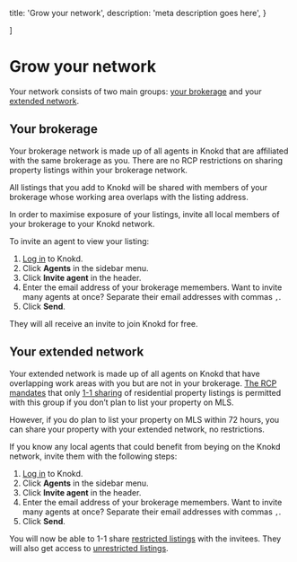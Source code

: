 
  title: 'Grow your network',
  description:
    'meta description goes here',
}

]

<HeroPattern />

# Grow your network

Your network consists of two main groups: [your brokerage](#your-brokerage) and your [extended network](#your-extended-network). 

## Your brokerage

Your brokerage network is made up of all agents in Knokd that are affiliated with the same brokerage as you. There are no RCP restrictions on sharing property listings within your brokerage network.

All listings that you add to Knokd will be shared with members of your brokerage whose working area overlaps with the listing address.

In order to maximise exposure of your listings, invite all local members of your brokerage to your Knokd network.

To invite an agent to view your listing:

1. <a href="https://app.knokd.ca/login" target="_blank">Log in</a> to Knokd.
2. Click **Agents** in the sidebar menu.
3. Click **Invite agent** in the header.
4. Enter the email address of your brokerage memembers.
  <Note>Want to invite many agents at once? Separate their email addresses with commas `,`.</Note>
5. Click **Send**.

They will all receive an invite to join Knokd for free.

## Your extended network

Your extended network is made up of all agents on Knokd that have overlapping work areas with you but are not in your brokerage. [The RCP mandates](/realtor-cooperation-policy/what-is-the-rcp) that only [1-1 sharing](/listings/1-1-sharing) of residential property listings is permitted with this group if you don’t plan to list your property on MLS.

However, if you do plan to list your property on MLS within 72 hours, you can share your property with your extended network, no restrictions.

If you know any local agents that could benefit from beying on the Knokd network, invite them with the following steps:

1. <a href="https://app.knokd.ca/login" target="_blank">Log in</a> to Knokd.
2. Click **Agents** in the sidebar menu.
3. Click **Invite agent** in the header.
4. Enter the email address of your brokerage memembers.
  <Note>Want to invite many agents at once? Separate their email addresses with commas `,`.</Note>
5. Click **Send**.

You will now be able to 1-1 share [restricted listings](/realtor-cooperation-policy/types-of-listings#restricted-listings) with the invitees. They will also get access to [unrestricted listings](/realtor-cooperation-policy/types-of-listings#unrestricted-listings). 
